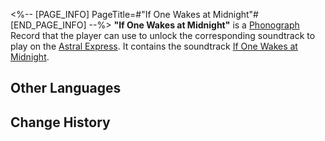 <%-- [PAGE_INFO]
PageTitle=#"If One Wakes at Midnight"#
[END_PAGE_INFO] --%>
{{Item Infobox
|id          = 210320
|image       = Item If One Wakes at Midnight.png{{subst:void|<!--$UPLOAD:<<SpriteOutput/ItemFigures/210001.png>-<Item If One Wakes at Midnight.png>-<Item Icons>>-->}}
|type        = Disk
|invCategory = Valuables
|rarity      = 3
|effect      = 
|description = A record that can be played on the Express' phonograph. It might be a chance acquisition or a gift from someone else. All sorts of memories surge up when the music plays &mdash; the smiles, encounters, touches, and the excitement of battle. Maybe that is why people still collect records even as society rapidly advances.<br />The current record contains the track "If One Wakes at Midnight."
}}
{{Description|''The puzzled robin, the gloomy tree &mdash; far better than the frozen dawn.''}}
'''"If One Wakes at Midnight"''' is a [[Phonograph]] Record that the player can use to unlock the corresponding soundtrack to play on the [[Astral Express]]. It contains the soundtrack [[If One Wakes at Midnight]].

==Other Languages==
{{Other Languages
|en   = "If One Wakes at Midnight"
|zhs  = 《假如醒于午夜》
|zht  = 《假如醒於午夜》
|ja   = 『もし真夜中に目覚めるのなら』
|ko   = ≪한밤중 깨어난다면≫
|es   = Si despiertas a media noche
|fr   = «&nbsp;If One Wakes at Midnight&nbsp;»
|ru   = If One Wakes at Midnight
|th   = "If One Wakes at Midnight"
|vi   = "Nếu Như Tỉnh Dậy Lúc Nửa Đêm"
|de   = „Wenn einer um Mitternacht erwacht“
|id   = "If One Wakes at Midnight"
|pt   = If One Wakes at Midnight
}}

==Change History==
{{Change History|2.1}}